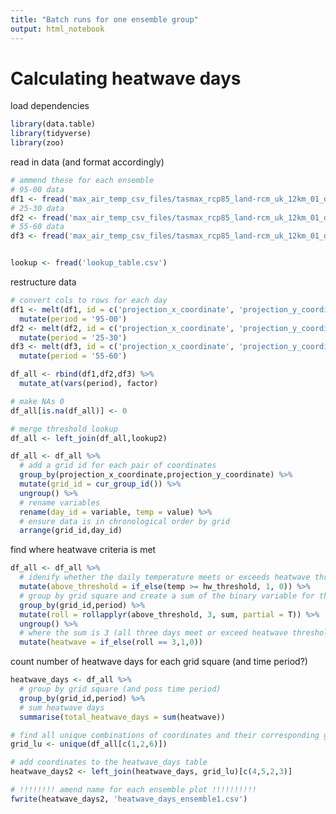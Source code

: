 ```yaml
---
title: "Batch runs for one ensemble group"
output: html_notebook
---
```


# Calculating heatwave days
load dependencies
```r
library(data.table)
library(tidyverse)
library(zoo)
```

read in data (and format accordingly)
```r
# ammend these for each ensemble 
# 95-00 data
df1 <- fread('max_air_temp_csv_files/tasmax_rcp85_land-rcm_uk_12km_01_day_19951201-20001130.csv.gz')
# 25-30 data
df2 <- fread('max_air_temp_csv_files/tasmax_rcp85_land-rcm_uk_12km_01_day_20251201-20301130.csv.gz')
# 55-60 data
df3 <- fread('max_air_temp_csv_files/tasmax_rcp85_land-rcm_uk_12km_01_day_20551201-20601130.csv.gz')


lookup <- fread('lookup_table.csv')
```

restructure data
```r
# convert cols to rows for each day
df1 <- melt(df1, id = c('projection_x_coordinate', 'projection_y_coordinate')) %>% 
  mutate(period = '95-00')
df2 <- melt(df2, id = c('projection_x_coordinate', 'projection_y_coordinate')) %>% 
  mutate(period = '25-30')
df3 <- melt(df3, id = c('projection_x_coordinate', 'projection_y_coordinate')) %>% 
  mutate(period = '55-60')

df_all <- rbind(df1,df2,df3) %>% 
  mutate_at(vars(period), factor)

# make NAs 0
df_all[is.na(df_all)] <- 0

# merge threshold lookup
df_all <- left_join(df_all,lookup2)

df_all <- df_all %>% 
  # add a grid id for each pair of coordinates
  group_by(projection_x_coordinate,projection_y_coordinate) %>% 
  mutate(grid_id = cur_group_id()) %>% 
  ungroup() %>% 
  # rename variables
  rename(day_id = variable, temp = value) %>% 
  # ensure data is in chronological order by grid
  arrange(grid_id,day_id)
```


find where heatwave criteria is met
```r
df_all <- df_all %>% 
  # idenify whether the daily temperature meets or exceeds heatwave threshold
  mutate(above_threshold = if_else(temp >= hw_threshold, 1, 0)) %>% 
  # group by grid square and create a sum of the binary variable for the current day plus previous 2 days
  group_by(grid_id,period) %>% 
  mutate(roll = rollapplyr(above_threshold, 3, sum, partial = T)) %>% 
  ungroup() %>% 
  # where the sum is 3 (all three days meet or exceed heatwave threshold) assign 1, otherwise 0
  mutate(heatwave = if_else(roll == 3,1,0))
```

count number of heatwave days for each grid square (and time period?)
```r
heatwave_days <- df_all %>% 
  # group by grid square (and poss time period)
  group_by(grid_id,period) %>% 
  # sum heatwave days
  summarise(total_heatwave_days = sum(heatwave))

# find all unique combinations of coordinates and their corresponding grid ID
grid_lu <- unique(df_all[c(1,2,6)])

# add coordinates to the heatwave_days table
heatwave_days2 <- left_join(heatwave_days, grid_lu)[c(4,5,2,3)]

# !!!!!!!! amend name for each ensemble plot !!!!!!!!!!
fwrite(heatwave_days2, 'heatwave_days_ensemble1.csv')
```